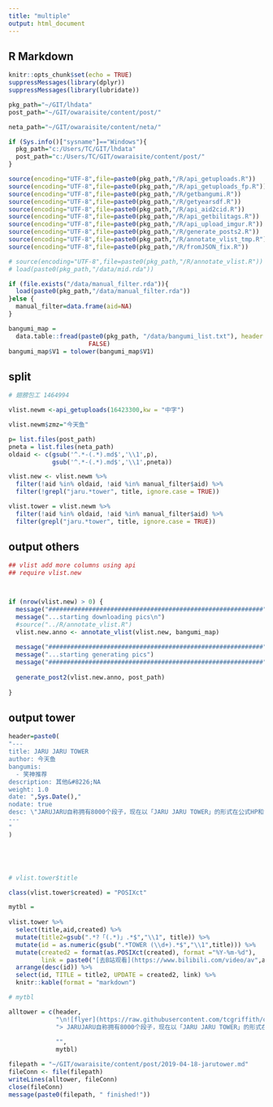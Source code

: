 ```yaml
---
title: "multiple"
output: html_document
---
```


## R Markdown


```r
knitr::opts_chunk$set(echo = TRUE)
suppressMessages(library(dplyr))
suppressMessages(library(lubridate))

pkg_path="~/GIT/lhdata"
post_path="~/GIT/owaraisite/content/post/"

neta_path="~/GIT/owaraisite/content/neta/"

if (Sys.info()["sysname"]=="Windows"){
  pkg_path="c:/Users/TC/GIT/lhdata"
  post_path="c:/Users/TC/GIT/owaraisite/content/post/"
}

source(encoding="UTF-8",file=paste0(pkg_path,"/R/api_getuploads.R"))
source(encoding="UTF-8",file=paste0(pkg_path,"/R/api_getuploads_fp.R"))
source(encoding="UTF-8",file=paste0(pkg_path,"/R/getbangumi.R"))
source(encoding="UTF-8",file=paste0(pkg_path,"/R/getyearsdf.R"))
source(encoding="UTF-8",file=paste0(pkg_path,"/R/api_aid2cid.R"))
source(encoding="UTF-8",file=paste0(pkg_path,"/R/api_getbilitags.R"))
source(encoding="UTF-8",file=paste0(pkg_path,"/R/api_upload_imgur.R"))
source(encoding="UTF-8",file=paste0(pkg_path,"/R/generate_posts2.R"))
source(encoding="UTF-8",file=paste0(pkg_path,"/R/annotate_vlist_tmp.R"))
source(encoding="UTF-8",file=paste0(pkg_path,"/R/fromJSON_fix.R"))

# source(encoding="UTF-8",file=paste0(pkg_path,"/R/annotate_vlist.R"))
# load(paste0(pkg_path,"/data/mid.rda"))

if (file.exists("/data/manual_filter.rda")){
  load(paste0(pkg_path,"/data/manual_filter.rda"))
}else {
  manual_filter=data.frame(aid=NA)
}
```



```r
bangumi_map =
  data.table::fread(paste0(pkg_path, "/data/bangumi_list.txt"), header =
                      FALSE)
bangumi_map$V1 = tolower(bangumi_map$V1)
```

## split



```r
# 翅膀包工 1464994

vlist.newm <-api_getuploads(16423300,kw = "中字")

vlist.newm$zmz="今天鱼"

p= list.files(post_path)
pneta = list.files(neta_path)
oldaid <- c(gsub('^.*-(.*).md$','\\1',p),
            gsub('^.*-(.*).md$','\\1',pneta))

vlist.new <- vlist.newm %>% 
  filter(!aid %in% oldaid, !aid %in% manual_filter$aid) %>%
  filter(!grepl("jaru.*tower", title, ignore.case = TRUE))

vlist.tower = vlist.newm %>%
  filter(!aid %in% oldaid, !aid %in% manual_filter$aid) %>%
  filter(grepl("jaru.*tower", title, ignore.case = TRUE))
```

## output others


```r
## vlist add more columns using api
## require vlist.new



if (nrow(vlist.new) > 0) {
  message("###########################################################")
  message("...starting downloading pics\n")
  #source("../R/annotate_vlist.R")
  vlist.new.anno <- annotate_vlist(vlist.new, bangumi_map)
  
  message("###########################################################")
  message("...starting generating pics")
  message("###########################################################")
  
  generate_post2(vlist.new.anno, post_path)
  
}
```




## output tower



```r
header=paste0(
"---
title: JARU JARU TOWER
author: 今天鱼
bangumis: 
  - 笑神推荐
description: 其他&#8226;NA
weight: 1.0
date: ",Sys.Date(),"
nodate: true
desc: \"JARUJARU自称拥有8000个段子，现在以「JARU JARU TOWER」的形式在公式HP和油管每天更新一个。更新一次即是加建一层，居民则是短剧角色：由JARUJARU扮演的奇怪的人。距离「JARU JARU TOWER」建成8000层的2039年11月7日还有二十年。\"
---
"
)





# vlist.tower$title
```


```r

class(vlist.tower$created) = "POSIXct"

mytbl =
  
vlist.tower %>%
  select(title,aid,created) %>%
  mutate(title2=gsub(".*?「(.*)」.*$","\\1", title)) %>%
  mutate(id = as.numeric(gsub(".*TOWER (\\d+).*$","\\1",title))) %>%
  mutate(created2 = format(as.POSIXct(created), format ="%Y-%m-%d"),
         link = paste0("[去B站观看](https://www.bilibili.com/video/av",aid,")")) %>%
  arrange(desc(id)) %>%
  select(id, TITLE = title2, UPDATE = created2, link) %>%
  knitr::kable(format = "markdown")

# mytbl
```


```r
alltower = c(header, 
             "\n![flyer](https://raw.githubusercontent.com/tcgriffith/owaraisite/master/static/tmpimg/Ys56PvP.jpg)\n\n",
             "> JARUJARU自称拥有8000个段子，现在以「JARU JARU TOWER」的形式在公式HP和油管每天更新一个。更新一次即是加建一层，居民则是短剧角色：由JARUJARU扮演的奇怪的人。距离「JARU JARU TOWER」建成8000层的2039年11月7日还有二十年。\n",
             
             "",
             mytbl)

filepath = "~/GIT/owaraisite/content/post/2019-04-18-jarutower.md"
fileConn <- file(filepath)
writeLines(alltower, fileConn)
close(fileConn)
message(paste0(filepath, " finished!"))
```

